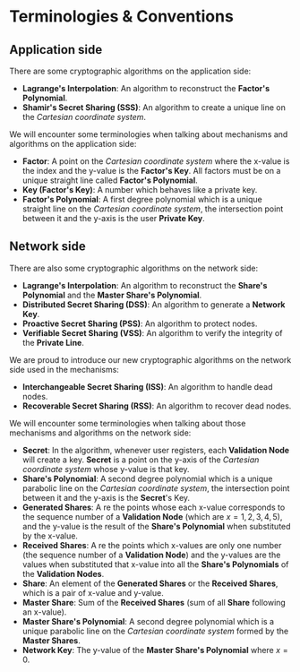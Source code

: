 # Terminologies & Conventions

## Application side

There are some cryptographic algorithms on the application side:

-   **Lagrange's Interpolation**: An algorithm to reconstruct the **Factor's Polynomial**.
-   **Shamir's Secret Sharing (SSS)**: An algorithm to create a unique line on the _Cartesian coordinate system_.

We will encounter some terminologies when talking about mechanisms and algorithms on the application side:

-   **Factor**: A point on the _Cartesian coordinate system_ where the x-value is the index and the y-value is the **Factor's Key**. All factors must be on a unique straight line called **Factor's Polynomial**.
-   **Key (Factor's Key)**: A number which behaves like a private key.
-   **Factor's Polynomial**: A first degree polynomial which is a unique straight line on the _Cartesian coordinate system_, the intersection point between it and the y-axis is the user **Private Key**.

## Network side

There are also some cryptographic algorithms on the network side:

-   **Lagrange's Interpolation**: An algorithm to reconstruct the **Share's Polynomial** and the **Master Share's Polynomial**.
-   **Distributed Secret Sharing (DSS)**: An algorithm to generate a **Network Key**.
-   **Proactive Secret Sharing (PSS)**: An algorithm to protect nodes.
-   **Verifiable Secret Sharing (VSS)**: An algorithm to verify the integrity of the **Private Line**.

We are proud to introduce our new cryptographic algorithms on the network side used in the mechanisms:

-   **Interchangeable Secret Sharing (ISS)**: An algorithm to handle dead nodes.
-   **Recoverable Secret Sharing (RSS)**: An algorithm to recover dead nodes.

We will encounter some terminologies when talking about those mechanisms and algorithms on the network side:

-   **Secret**: In the algorithm, whenever user registers, each **Validation Node** will create a key. **Secret** is a point on the y-axis of the _Cartesian coordinate system_ whose y-value is that key.
-   **Share's Polynomial**: A second degree polynomial which is a unique parabolic line on the _Cartesian coordinate system_, the intersection point between it and the y-axis is the **Secret**'s Key.
-   **Generated Shares**: A re the points whose each x-value corresponds to the sequence number of a **Validation Node** (which are $x = 1, 2, 3, 4, 5$), and the y-value is the result of the **Share's Polynomial** when substituted by the x-value.
-   **Received Shares**: A re the points which x-values are only one number (the sequence number of a **Validation Node**) and the y-values are the values when substituted that x-value into all the **Share's Polynomials** of the **Validation Nodes**.
-   **Share**: An element of the **Generated Shares** or the **Received Shares**, which is a pair of x-value and y-value.
-   **Master Share**: Sum of the **Received Shares** (sum of all **Share** following an x-value).
-   **Master Share's Polynomial**: A second degree polynomial which is a unique parabolic line on the _Cartesian coordinate system_ formed by the **Master Shares**.
-   **Network Key**: The y-value of the **Master Share's Polynomial** where $x = 0$.

